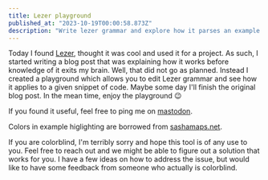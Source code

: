 ```yaml
---
title: Lezer playground
published_at: "2023-10-19T00:00:58.873Z"
description: "Write lezer grammar and explore how it parses an example document. Both the grammar and example document are editable and syntax highliged dynamically in real time."
---
```



Today I found [Lezer](https://lezer.codemirror.net/), thought it was cool and
used it for a project. As such, I started writing a blog post that was explaining
how it works before knowledge of it exits my brain. Well, that did not go as planned.
Instead I created a playground which allows you to edit Lezer grammar and see
how it applies to a given snippet of code. Maybe some day I'll finish the original
blog post. In the mean time, enjoy the playground 😉

If you found it useful, feel free to ping me on [mastodon](https://tech.lgbt/@isbl).

<Outlet />

Colors in example higlighting are borrowed from [sashamaps.net](https://sashamaps.net/docs/resources/20-colors/).

If you are colorblind, I'm terribly sorry and hope this tool is of any use to you.
Feel free to reach out and we might be able to figure out a solution that works
for you. I have a few ideas on how to address the issue, but would like to have
some feedback from someone who actually is colorblind.
